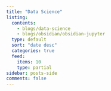 ```yaml
---
title: "Data Science"
listing:
  contents: 
    - blogs/data-science
    - blogs/obsidian/obsidian-jupyter
  type: default
  sort: "date desc"
  categories: true
  feed:
    items: 10
    type: partial
sidebar: posts-side
comments: false
---
```


